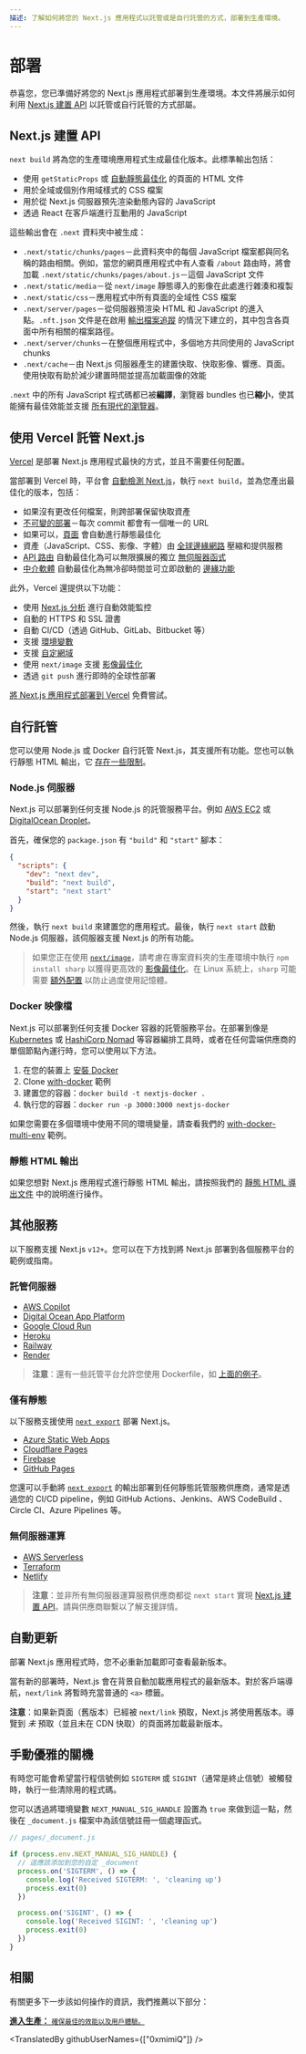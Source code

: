 ```yaml
---
描述: 了解如何將您的 Next.js 應用程式以託管或是自行託管的方式，部署到生產環境。
---
```


# 部署

恭喜您，您已準備好將您的 Next.js 應用程式部署到生產環境。本文件將展示如何利用 [Next.js 建置 API](#nextjs-建置-api) 以託管或自行託管的方式部屬。

## Next.js 建置 API

`next build` 將為您的生產環境應用程式生成最佳化版本。此標準輸出包括：

- 使用 `getStaticProps` 或 [自動靜態最佳化](./advanced-features/automatic-static-optimization.mdx) 的頁面的 HTML 文件
- 用於全域或個別作用域樣式的 CSS 檔案
- 用於從 Next.js 伺服器預先渲染動態內容的 JavaScript
- 透過 React 在客戶端進行互動用的 JavaScript

這些輸出會在 `.next` 資料夾中被生成：

- `.next/static/chunks/pages`－此資料夾中的每個 JavaScript 檔案都與同名稱的路由相關。例如，當您的網頁應用程式中有人查看 `/about` 路由時，將會加載 `.next/static/chunks/pages/about.js`－這個 JavaScript 文件
- `.next/static/media`－從 `next/image` 靜態導入的影像在此處進行雜湊和複製
- `.next/static/css`－應用程式中所有頁面的全域性 CSS 檔案
- `.next/server/pages`－從伺服器預渲染 HTML 和 JavaScript 的進入點。`.nft.json` 文件是在啟用 [輸出檔案追蹤](/docs/advanced-features/output-file-tracing.md) 的情況下建立的，其中包含各頁面中所有相關的檔案路徑。
- `.next/server/chunks`－在整個應用程式中，多個地方共同使用的 JavaScript chunks
- `.next/cache`－由 Next.js 伺服器產生的建置快取、快取影像、響應、頁面。使用快取有助於減少建置時間並提高加載圖像的效能

`.next` 中的所有 JavaScript 程式碼都已被**編譯**，瀏覽器 bundles 也已**縮小**，使其能擁有最佳效能並支援 [所有現代的瀏覽器](./basic-features/supported-browsers-features.mdx)。

## 使用 Vercel 託管 Next.js

[Vercel](https://vercel.com?utm_source=next-site&utm_medium=docs&utm_campaign=next-website) 是部署 Next.js 應用程式最快的方式，並且不需要任何配置。

當部署到 Vercel 時，平台會 [自動檢測 Next.js](https://vercel.com/solutions/nextjs?utm_source=next-site&utm_medium=docs&utm_campaign=next-website)，執行 `next build`，並為您產出最佳化的版本，包括：

- 如果沒有更改任何檔案，則跨部署保留快取資產
- [不可變的部署](https://vercel.com/features/previews?utm_source=next-site&utm_medium=docs&utm_campaign=next-website)－每次 commit 都會有一個唯一的 URL
- 如果可以，[頁面](./basic-features/pages.mdx) 會自動進行靜態最佳化
- 資產（JavaScript、CSS、影像、字體）由 [全球邊緣網路](https://vercel.com/features/infrastructure?utm_source=next-site&utm_medium=docs&utm_campaign=next-website) 壓縮和提供服務
- [API 路由](./api-routes/introduction.mdx) 自動最佳化為可以無限擴展的獨立 [無伺服器函式](https://vercel.com/features/infrastructure?utm_source=next-site&utm_medium=docs&utm_campaign=next-website)
- [中介軟體](./middleware.mdx) 自動最佳化為無冷卻時間並可立即啟動的 [邊緣功能](https://vercel.com/features/edge-functions?utm_source=next-site&utm_medium=docs&utm_campaign=next-website)

此外，Vercel 還提供以下功能：

- 使用 [Next.js 分析](https://vercel.com/analytics?utm_source=next-site&utm_medium=docs&utm_campaign=next-website) 進行自動效能監控
- 自動的 HTTPS 和 SSL 證書
- 自動 CI/CD（透過 GitHub、GitLab、Bitbucket 等）
- 支援 [環境變數](https://vercel.com/docs/environment-variables?utm_source=next-site&utm_medium=docs&utm_campaign=next-website)
- 支援 [自定網域](https://vercel.com/docs/custom-domains?utm_source=next-site&utm_medium=docs&utm_campaign=next-website)
- 使用 `next/image` 支援 [影像最佳化](/docs/basic-features/image-optimization.mdx)
- 透過 `git push` 進行即時的全球性部署

[將 Next.js 應用程式部署到 Vercel](https://vercel.com/new/git/external?repository-url=https://github.com/vercel/next.js/tree/canary/examples/hello-world&project-name=hello-world&repository-name=hello-world&utm_source=next-site&utm_medium=docs&utm_campaign=next-website) 免費嘗試。

## 自行託管

您可以使用 Node.js 或 Docker 自行託管 Next.js，其支援所有功能。您也可以執行靜態 HTML 輸出，它 [存在一些限制](/docs/advanced-features/static-html-export.mdx)。

### Node.js 伺服器

Next.js 可以部署到任何支援 Node.js 的託管服務平台。例如 [AWS EC2](https://aws.amazon.com/ec2/) 或 [DigitalOcean Droplet](https://www.digitalocean.com/products/droplets/)。

首先，確保您的 `package.json` 有 `"build"` 和 `"start"` 腳本：

```json
{
  "scripts": {
    "dev": "next dev",
    "build": "next build",
    "start": "next start"
  }
}
```

然後，執行 `next build` 來建置您的應用程式。最後，執行 `next start` 啟動 Node.js 伺服器，該伺服器支援 Next.js 的所有功能。

> 如果您正在使用 [`next/image`](./basic-features/image-optimization.mdx)，請考慮在專案資料夾的生產環境中執行 `npm install sharp` 以獲得更高效的 [影像最佳化](./basic-features/image-optimization.mdx)。在 Linux 系統上，`sharp` 可能需要 [額外配置](https://sharp.pixelplumbing.com/install#linux-memory-allocator) 以防止過度使用記憶體。

### Docker 映像檔

Next.js 可以部署到任何支援 Docker 容器的託管服務平台。在部署到像是 [Kubernetes](https://kubernetes.io/) 或 [HashiCorp Nomad](https://www.nomadproject.io/) 等容器編排工具時，或者在任何雲端供應商的單個節點內運行時，您可以使用以下方法。

1. 在您的裝置上 [安裝 Docker](https://docs.docker.com/get-docker/)
1. Clone [with-docker](https://github.com/vercel/next.js/tree/canary/examples/with-docker) 範例
1. 建置您的容器：`docker build -t nextjs-docker .`
1. 執行您的容器：`docker run -p 3000:3000 nextjs-docker`

如果您需要在多個環境中使用不同的環境變量，請查看我們的 [with-docker-multi-env](./advanced-features/static-html-export.mdx) 範例。

### 靜態 HTML 輸出

如果您想對 Next.js 應用程式進行靜態 HTML 輸出，請按照我們的 [靜態 HTML 導出文件](./advanced-features/static-html-export.mdx) 中的說明進行操作。

## 其他服務

以下服務支援 Next.js `v12+`。您可以在下方找到將 Next.js 部署到各個服務平台的範例或指南。

### 託管伺服器

- [AWS Copilot](https://aws.github.io/copilot-cli/)
- [Digital Ocean App Platform](https://docs.digitalocean.com/tutorials/app-nextjs-deploy/)
- [Google Cloud Run](https://github.com/vercel/next.js/tree/canary/examples/with-docker)
- [Heroku](https://elements.heroku.com/buildpacks/mars/heroku-nextjs)
- [Railway](https://railway.app/new/starters/nextjs-prisma)
- [Render](https://render.com/docs/deploy-nextjs-app)

> **注意**：還有一些託管平台允許您使用 Dockerfile，如 [上面的例子](#docker-映像檔)。

### 僅有靜態

以下服務支援使用 [`next export`](./advanced-features/static-html-export.mdx) 部署 Next.js。

- [Azure Static Web Apps](https://docs.microsoft.com/en-us/azure/static-web-apps/deploy-nextjs)
- [Cloudflare Pages](https://developers.cloudflare.com/pages/framework-guides/deploy-a-nextjs-site/)
- [Firebase](https://github.com/vercel/next.js/tree/canary/examples/with-firebase-hosting)
- [GitHub Pages](https://github.com/vercel/next.js/tree/canary/examples/github-pages)

您還可以手動將 [`next export`](./advanced-features/static-html-export.mdx) 的輸出部署到任何靜態託管服務供應商，通常是透過您的 CI/CD pipeline，例如 GitHub Actions、Jenkins、AWS CodeBuild 、Circle CI、Azure Pipelines 等。

### 無伺服器運算

- [AWS Serverless](https://github.com/serverless-nextjs/serverless-next.js)
- [Terraform](https://github.com/milliHQ/terraform-aws-next-js)
- [Netlify](https://docs.netlify.com/integrations/frameworks/next-js)

> **注意**：並非所有無伺服器運算服務供應商都從 `next start` 實現 [Next.js 建置 API](#nextjs-建置-api)。請與供應商聯繫以了解支援詳情。

## 自動更新

部署 Next.js 應用程式時，您不必重新加載即可查看最新版本。

當有新的部署時，Next.js 會在背景自動加載應用程式的最新版本。對於客戶端導航，`next/link` 將暫時充當普通的 `<a>` 標籤。

**注意**：如果新頁面（舊版本）已經被 `next/link` 預取，Next.js 將使用舊版本。導覽到 _未_ 預取（並且未在 CDN 快取）的頁面將加載最新版本。

## 手動優雅的關機

有時您可能會希望當行程信號例如 `SIGTERM` 或 `SIGINT`（通常是終止信號）被觸發時，執行一些清除用的程式碼。

您可以透過將環境變數 `NEXT_MANUAL_SIG_HANDLE` 設置為 `true` 來做到這一點，然後在 `_document.js` 檔案中為該信號註冊一個處理函式。

```js
// pages/_document.js

if (process.env.NEXT_MANUAL_SIG_HANDLE) {
  // 這應該添加到您的自定 _document
  process.on('SIGTERM', () => {
    console.log('Received SIGTERM: ', 'cleaning up')
    process.exit(0)
  })

  process.on('SIGINT', () => {
    console.log('Received SIGINT: ', 'cleaning up')
    process.exit(0)
  })
}
```

## 相關

有關更多下一步該如何操作的資訊，我們推薦以下部分：

<div className="card">
  <a href="./going-to-production.mdx">
    <b>進入生產：</b>
    <small>確保最佳的效能以及用戶體驗。</small>
  </a>
</div>

<TranslatedBy githubUserNames={["0xmimiQ"]} />
